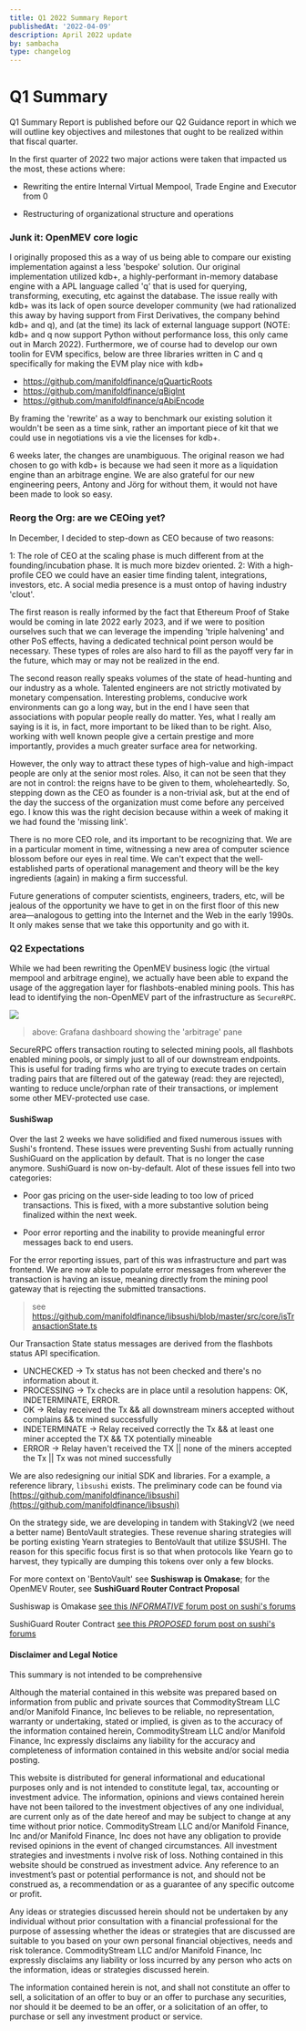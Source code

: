 ```yaml
---
title: Q1 2022 Summary Report
publishedAt: '2022-04-09'
description: April 2022 update
by: sambacha
type: changelog
---
```





# Q1 Summary

Q1 Summary Report is published before our Q2 Guidance report in which we will outline key objectives and milestones that ought to be realized within that fiscal quarter. 

In the first quarter of 2022 two major actions were taken that impacted us the most, these actions where:

- Rewriting the entire Internal Virtual Mempool, Trade Engine and Executor from 0

- Restructuring of organizational structure and operations


### Junk it: OpenMEV core logic

I originally proposed this as a way of us being able to compare our existing implementation against a less 'bespoke' solution. Our original implementation utilized kdb+, a highly-performant in-memory database engine with a APL language called 'q' that is used for querying, transforming, executing, etc against the database. The issue really with kdb+ was its lack of open source developer community (we had rationalized this away by having support from First Derivatives, the company behind kdb+ and q), and (at the time) its lack of external language support (NOTE: kdb+ and q now support Python without performance loss, this only came out in March 2022). Furthermore, we of course had to develop our own toolin for EVM specifics, below are three libraries written in C and q specifically for making the EVM play nice with kdb+

- https://github.com/manifoldfinance/qQuarticRoots
- https://github.com/manifoldfinance/qBigInt
- https://github.com/manifoldfinance/qAbiEncode

By framing the 'rewrite' as a way to benchmark our existing solution it wouldn't be seen as a time sink, rather an important piece of kit that we could use in negotiations vis a vie the licenses for kdb+.

6 weeks later, the changes are unambiguous. The original reason we had chosen to go with kdb+ is because we had seen it more as a liquidation engine than an arbitrage engine. We are also grateful for our new engineering peers, Antony and Jörg for without them, it would not have been made to look so easy.


### Reorg the Org: are we CEOing yet?

In December, I decided to step-down as CEO because of two reasons:

1: The role of CEO at the scaling phase is much different from at the founding/incubation phase. It is much more bizdev oriented.
2: With a high-profile CEO we could have an easier time finding talent, integrations, investors, etc. A social media presence is a must ontop of having industry 'clout'.


The first reason is really informed by the fact that Ethereum Proof of Stake would be coming in late 2022 early 2023, and if we were to position ourselves such that we can leverage the impending 'triple halvening' and other PoS effects, having a dedicated technical point person would be necessary. These types of roles are also hard to fill as the payoff very far in the future, which may or may not be realized in the end. 

The second reason really speaks volumes of the state of head-hunting and our industry as a whole. Talented engineers are not strictly motivated by monetary compensation. Interesting problems, conducive work environments can go a long way, but in the end I have seen that associations with popular people really do matter. Yes, what I really am saying is it is, in fact, more important to be liked than to be right. Also, working with well known people give a certain prestige and more importantly, provides a much greater surface area for networking. 

However, the only way to attract these types of high-value and high-impact people are only at the senior most roles. Also, it can not be seen that they are not in control: the reigns have to be given to them, wholeheartedly. So, stepping down as the CEO as founder is a non-trivial ask, but at the end of the day the success of the organization must come before any perceived ego. I know this was the right decision because within a week of making it we had found the 'missing link'.

There is no more CEO role, and its important to be recognizing that. We are in a particular moment in time, witnessing a new area of computer science blossom before our eyes in real time. We can't expect that the well-established parts of operational management and theory will be the key ingredients (again) in making a firm successful. 

Future generations of computer scientists, engineers, traders, etc, will be jealous of the opportunity we have to get in on the first floor of this new area—analogous to getting into the Internet and the Web in the early 1990s. It only makes sense that we take this opportunity and go with it.


### Q2 Expectations

While we had been rewriting the OpenMEV business logic (the virtual mempool and arbitrage engine), we actually have been able to expand the usage of the aggregation layer for flashbots-enabled mining pools. This has lead to identifying the non-OpenMEV part of the infrastructure as `SecureRPC`.

![](https://d.pr/i/GTYhcz.jpeg)
> above: Grafana dashboard showing the 'arbitrage' pane

SecureRPC offers transaction routing to selected mining pools, all flashbots enabled mining pools, or simply just to all of our downstream endpoints. This is useful for trading firms who are trying to execute trades on certain trading pairs that are filtered out of the gateway (read: they are rejected), wanting to reduce uncle/orphan rate of their transactions, or implement some other MEV-protected use case.

#### SushiSwap 

Over the last 2 weeks we have solidified and fixed numerous issues with Sushi's frontend. These issues were preventing Sushi from actually running SushiGuard on the application by default. That is no longer the case anymore. SushiGuard is now on-by-default. Alot of these issues fell into two categories:

- Poor gas pricing on the user-side leading to too low of priced transactions. This is fixed, with a more substantive solution being finalized within the next week.

- Poor error reporting and the inability to provide meaningful error messages back to end users.

For the error reporting issues, part of this was infrastructure and part was frontend. We are now able to populate error messages from wherever the transaction is having an issue, meaning directly from the mining pool gateway that is rejecting the submitted transactions. 

> see https://github.com/manifoldfinance/libsushi/blob/master/src/core/isTransactionState.ts

Our Transaction State status messages are derived from the flashbots status API specification.

 * UNCHECKED -> Tx status has not been checked and there's no information about it.
 * PROCESSING -> Tx checks are in place until a resolution happens: OK, INDETERMINATE, ERROR.
 * OK -> Relay received the Tx && all downstream miners accepted without complains && tx mined successfully
 * INDETERMINATE -> Relay received correctly the Tx && at least one miner accepted the TX && TX potentially mineable
 * ERROR -> Relay haven't received the TX || none of the miners accepted the Tx || Tx was not mined successfully


We are also redesigning our initial SDK and libraries. For a example, a reference library, `libsushi` exists. The preliminary code can be found via [https://github.com/manifoldfinance/libsushi](https://github.com/manifoldfinance/libsushi)

On the strategy side, we are developing in tandem with StakingV2 (we need a better name) BentoVault strategies. These revenue sharing strategies will be porting existing Yearn strategies to BentoVault that utilize $SUSHI. The reason for this specific focus first is so that when protocols like Yearn go to harvest, they typically are dumping this tokens over only a few blocks. 

For more context on 'BentoVault' see **Sushiswap is Omakase**; for the OpenMEV Router, see **SushiGuard Router Contract Proposal**


Sushiswap is Omakase
[see this *INFORMATIVE* forum post on sushi's forums](https://forum.sushi.com/t/proposal-sushi-is-omakase/9592)


SushiGuard Router Contract
[see this *PROPOSED* forum post on sushi's forums](https://forum.sushi.com/t/proposal-sushiguard-router-contract/9931/2)


#### Disclaimer and Legal Notice

This summary is not intended to be comprehensive 


Although the material contained in this website was prepared based on
information from public and private sources that CommodityStream LLC  
and/or Manifold Finance, Inc believes to be reliable, no representation, warranty or
undertaking, stated or implied, is given as to the accuracy of the
information contained herein, CommodityStream LLC and/or Manifold Finance, Inc
expressly disclaims any liability for the accuracy and completeness of
information contained in this website and/or social media posting.

This website is distributed for general informational and educational
purposes only and is not intended to constitute legal, tax, accounting
or investment advice. The information, opinions and views contained
herein have not been tailored to the investment objectives of any one
individual, are current only as of the date hereof and may be subject
to change at any time without prior notice. CommodityStream LLC 
and/or Manifold Finance, Inc  and/or Manifold Finance, Inc does not 
have any obligation to provide revised opinions in the event of changed 
circumstances.  All investment strategies and investments i
nvolve risk of loss.  Nothing contained in this website should be 
construed as investment advice. Any reference to an investment’s
past or potential performance is not, and should not be construed 
as, a recommendation or as a guarantee of any specific outcome or profit. 

Any ideas or strategies discussed herein should not be undertaken by
any individual without prior consultation with a financial professional
for the purpose of assessing whether the ideas or strategies that are
discussed are suitable to you based on your own personal financial
objectives, needs and risk tolerance. CommodityStream LLC and/or
Manifold Finance, Inc expressly disclaims any liability or loss
incurred by any person who acts on the information, ideas or strategies
discussed herein. 

The information contained herein is not, and shall not constitute an
offer to sell, a solicitation of an offer to buy or an offer to
purchase any securities, nor should it be deemed to be an offer, or a
solicitation of an offer, to purchase or sell any investment product or
service.
